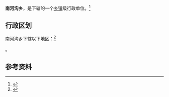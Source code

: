 {{中国乡级行政区|14/09/31/208/000}}

'''南河沟乡'''，是{{PRC admin/fullname|14/09/31/208/000|3}}下辖的一个[[乡镇|乡镇]]级行政单位。<ref>{{PRC admin/ref sgc|{{PRC admin/parent|14/09/31/208/000}}}}</ref>

== 行政区划 ==

南河沟乡下辖以下地区：<ref>{{PRC admin/ref sgc|14/09/31/208/000}}</ref>

{{PRC admin/children|14/09/31/208/000}}。

== 参考资料 ==

{{reflist}}

{{行政区划小作品}}
{{PRC admin/navcat|14/09/31/208/000}}
